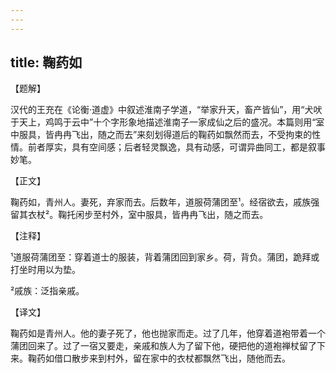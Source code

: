 ```yaml
---
---
---
```

title: 鞠药如
---




【题解】


汉代的王充在《论衡·道虚》中叙述淮南子学道，“举家升天，畜产皆仙”，用“犬吠于天上，鸡鸣于云中”十个字形象地描述淮南子一家成仙之后的盛况。本篇则用“室中服具，皆冉冉飞出，随之而去”来刻划得道后的鞠药如飘然而去，不受拘束的性情。前者厚实，具有空间感；后者轻灵飘逸，具有动感，可谓异曲同工，都是叙事妙笔。


【正文】

鞠药如，青州人。妻死，弃家而去。后数年，道服荷蒲团至¹。经宿欲去，戚族强留其衣杖²。鞠托闲步至村外，室中服具，皆冉冉飞出，随之而去。

【注释】


¹道服荷蒲团至：穿着道士的服装，背着蒲团回到家乡。荷，背负。蒲团，跪拜或打坐时用以为垫。

²戚族：泛指亲戚。





【译文】


鞠药如是青州人。他的妻子死了，他也抛家而走。过了几年，他穿着道袍带着一个蒲团回来了。过了一宿又要走，亲戚和族人为了留下他，硬把他的道袍禅杖留了下来。鞠药如借口散步来到村外，留在家中的衣杖都飘然飞出，随他而去。